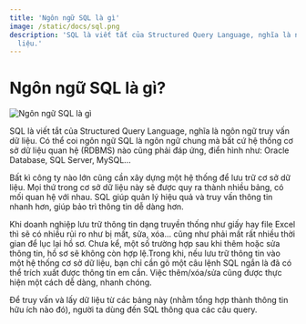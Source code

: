 ```yaml
---
title: 'Ngôn ngữ SQL là gì'
image: /static/docs/sql.png
description: 'SQL là viết tắt của Structured Query Language, nghĩa là ngôn ngữ truy vấn dữ
  liệu.'
---
```


# Ngôn ngữ SQL là gì?

![Ngôn ngữ SQL là gì](/static/docs/sql.png)

SQL là viết tắt của Structured Query Language, nghĩa là ngôn ngữ truy vấn dữ
liệu. Có thể coi ngôn ngữ SQL là ngôn ngữ chung mà bất cứ hệ thống cơ sở dữ liệu
quan hệ (RDBMS) nào cũng phải đáp ứng, điển hình như: Oracle Database, SQL
Server, MySQL…

Bất kì công ty nào lớn cũng cần xây dựng một hệ thống để lưu trữ cơ sở dữ liệu.
Mọi thứ trong cơ sở dữ liệu này sẽ được quy ra thành nhiều bảng, có mối quan hệ
với nhau. SQL giúp quản lý hiệu quả và truy vấn thông tin nhanh hơn, giúp bảo
trì thông tin dễ dàng hơn.

Khi doanh nghiệp lưu trữ thông tin dạng truyền thống như giấy hay file Excel thì
sẽ có nhiều rủi ro như bị mất, sửa, xóa… cũng như phải mất rất nhiều thời gian
để lục lại hồ sơ. Chưa kể, một số trường hợp sau khi thêm hoặc sửa thông tin, hồ
sơ sẽ không còn hợp lệ.Trong khi, nếu lưu trữ thông tin vào một hệ thống cơ sở
dữ liệu, bạn chỉ cần gõ một câu lệnh SQL ngắn là đã có thể trích xuất được thông
tin em cần. Việc thêm/xóa/sửa cũng được thực hiện một cách dễ dàng, nhanh chóng.

Để truy vấn và lấy dữ liệu từ các bảng này (nhằm tổng hợp thành thông tin hữu
ích nào đó), người ta dùng đến SQL thông qua các câu query.

